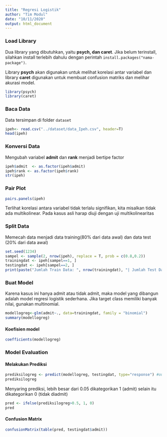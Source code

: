 ```yaml
---
title: "Regresi Logistik"
author: "Tim Modul"
date: "10/11/2020"
output: html_document
---
```


### Load Library
Dua library yang dibutuhkan, yaitu **psych, dan caret**. Jika belum terinstall, silahkan install terlebih dahulu dengan perintah `install.packages("nama-package")`.

Library **psych** akan digunakan untuk melihat korelasi antar variabel dan library **caret** digunakan untuk membuat confusion matriks dan melihar akurasi model.

```r
library(psych)
library(caret)
```

### Baca Data
Data tersimpan di folder `dataset`
```r
ipeh<- read.csv("../dataset/data_Ipeh.csv", header=T)
head(ipeh)
```

### Konversi Data
Mengubah variabel **admit** dan **rank** menjadi bertipe factor
```r
ipeh$admit  <- as.factor(ipeh$admit)
ipeh$rank <- as.factor(ipeh$rank)
str(ipeh)
```

### Pair Plot

```r
pairs.panels(ipeh)
```

Terlihat korelasi antara variabel tidak terlalu signifikan, kita misalkan tidak ada multikolinear. Pada kasus asli harap diuji dengan uji multikolinearitas


### Split Data
Memecah data menjadi data training(80% dari data awal) dan data test (20% dari data awal)
```r
set.seed(1234)
sampel <- sample(2, nrow(ipeh), replace = T, prob = c(0.8,0.2))
trainingdat <- ipeh[sampel==1, ]
testingdat <- ipeh[sampel==2, ]
print(paste("Jumlah Train Data: ", nrow(trainingdat), "| Jumlah Test Data: ", nrow(testingdat)))
```

### Buat Model
Karena kasus ini hanya admit atau tidak admit, maka model yang dibangun adalah model regresi logistik sederhana. Jika target class memiliki banyak nilai, gunakan multinomial.
```r
modellogreg<-glm(admit~., data=trainingdat, family = "binomial")
summary(modellogreg)
```

#### Koefisien model
```r
coefficients(modellogreg)
```

### Model Evaluation
#### Melakukan Prediksi

```r
prediksilogreg <- predict(modellogreg, testingdat, type="response") #output berupa peluang
prediksilogreg
```

Menyaring prediksi, lebih besar dari 0.05 dikategorikan 1 (admit) selain itu dikategorikan 0 (tidak diadmit)

```r
pred <- ifelse(prediksilogreg>0.5, 1, 0)
pred
```

#### Confusion Matrix
```r
confusionMatrix(table(pred, testingdat$admit))
```

